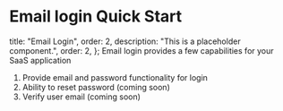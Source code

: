 # Email login Quick Start

  title: "Email Login",
  order: 2,
  description: "This is a placeholder component.",
  order: 2,
};
Email login provides a few capabilities for your SaaS application

1. Provide email and password functionality for login
2. Ability to reset password (coming soon)
3. Verify user email (coming soon)